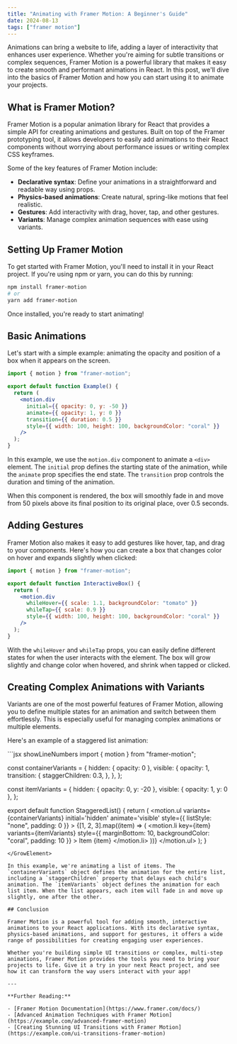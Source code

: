 ```yaml
---
title: "Animating with Framer Motion: A Beginner's Guide"
date: 2024-08-13
tags: ["framer motion"]
---
```


Animations can bring a website to life, adding a layer of interactivity that enhances user experience. Whether you're aiming for subtle transitions or complex sequences, Framer Motion is a powerful library that makes it easy to create smooth and performant animations in React. In this post, we'll dive into the basics of Framer Motion and how you can start using it to animate your projects.

## What is Framer Motion?

Framer Motion is a popular animation library for React that provides a simple API for creating animations and gestures. Built on top of the Framer prototyping tool, it allows developers to easily add animations to their React components without worrying about performance issues or writing complex CSS keyframes.

Some of the key features of Framer Motion include:

- **Declarative syntax**: Define your animations in a straightforward and readable way using props.
- **Physics-based animations**: Create natural, spring-like motions that feel realistic.
- **Gestures**: Add interactivity with drag, hover, tap, and other gestures.
- **Variants**: Manage complex animation sequences with ease using variants.

## Setting Up Framer Motion

To get started with Framer Motion, you'll need to install it in your React project. If you're using npm or yarn, you can do this by running:

```bash
npm install framer-motion
# or
yarn add framer-motion
```

Once installed, you're ready to start animating!

## Basic Animations

Let's start with a simple example: animating the opacity and position of a box when it appears on the screen.

```jsx showLineNumbers
import { motion } from "framer-motion";

export default function Example() {
  return (
    <motion.div
      initial={{ opacity: 0, y: -50 }}
      animate={{ opacity: 1, y: 0 }}
      transition={{ duration: 0.5 }}
      style={{ width: 100, height: 100, backgroundColor: "coral" }}
    />
  );
}
```

In this example, we use the `motion.div` component to animate a `<div>` element. The `initial` prop defines the starting state of the animation, while the `animate` prop specifies the end state. The `transition` prop controls the duration and timing of the animation.

When this component is rendered, the box will smoothly fade in and move from 50 pixels above its final position to its original place, over 0.5 seconds.

## Adding Gestures

Framer Motion also makes it easy to add gestures like hover, tap, and drag to your components. Here's how you can create a box that changes color on hover and expands slightly when clicked:

```jsx showLineNumbers
import { motion } from "framer-motion";

export default function InteractiveBox() {
  return (
    <motion.div
      whileHover={{ scale: 1.1, backgroundColor: "tomato" }}
      whileTap={{ scale: 0.9 }}
      style={{ width: 100, height: 100, backgroundColor: "coral" }}
    />
  );
}
```

With the `whileHover` and `whileTap` props, you can easily define different states for when the user interacts with the element. The box will grow slightly and change color when hovered, and shrink when tapped or clicked.

## Creating Complex Animations with Variants

Variants are one of the most powerful features of Framer Motion, allowing you to define multiple states for an animation and switch between them effortlessly. This is especially useful for managing complex animations or multiple elements.

Here's an example of a staggered list animation:

<GrowElement>
```jsx showLineNumbers
import { motion } from "framer-motion";

const containerVariants = {
hidden: { opacity: 0 },
visible: {
opacity: 1,
transition: {
staggerChildren: 0.3,
},
},
};

const itemVariants = {
hidden: { opacity: 0, y: -20 },
visible: { opacity: 1, y: 0 },
};

export default function StaggeredList() {
  return (
    <motion.ul
      variants={containerVariants}
      initial='hidden'
      animate='visible'
      style={{ listStyle: "none", padding: 0 }}
    >
      {[1, 2, 3].map((item) => (
        <motion.li
          key={item}
          variants={itemVariants}
          style={{ marginBottom: 10, backgroundColor: "coral", padding: 10 }}
        >
          Item {item}
        </motion.li>
      ))}
    </motion.ul>
  );
}
```
</GrowElement>

In this example, we're animating a list of items. The `containerVariants` object defines the animation for the entire list, including a `staggerChildren` property that delays each child's animation. The `itemVariants` object defines the animation for each list item. When the list appears, each item will fade in and move up slightly, one after the other.

## Conclusion

Framer Motion is a powerful tool for adding smooth, interactive animations to your React applications. With its declarative syntax, physics-based animations, and support for gestures, it offers a wide range of possibilities for creating engaging user experiences.

Whether you're building simple UI transitions or complex, multi-step animations, Framer Motion provides the tools you need to bring your projects to life. Give it a try in your next React project, and see how it can transform the way users interact with your app!

---

**Further Reading:**

- [Framer Motion Documentation](https://www.framer.com/docs/)
- [Advanced Animation Techniques with Framer Motion](https://example.com/advanced-framer-motion)
- [Creating Stunning UI Transitions with Framer Motion](https://example.com/ui-transitions-framer-motion)
